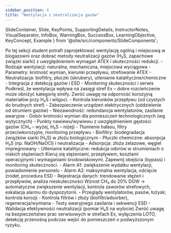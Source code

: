 ```yaml
---
sidebar_position: 4
title: "Wentylacja i neutralizacja gazów"
---
```


  SlideContainer, 
  Slide, 
  KeyPoints, 
  SupportingDetails, 
  InstructorNotes,
  VisualSeparator,
  InfoBox,
  WarningBox,
  SuccessBox,
  LearningObjective,
  KeyConcept,
  Example
} from '@site/src/components/SlideComponents';

<SlideContainer>

<Slide title="🎯 Cel sekcji: bezpieczne odprowadzenie i neutralizacja" type="info">
<LearningObjective>
Po tej sekcji student potrafi zaprojektować wentylację ogólną i miejscową w biogazowni oraz dobrać metody neutralizacji gazów (H₂S, zapachowe związki siarki) z uwzględnieniem wymagań ATEX i skuteczności redukcji.
</LearningObjective>

<KeyPoints title="📋 Zakres">
- Rodzaje wentylacji: naturalna, mechaniczna, miejscowa wyciągowa
- Parametry: krotność wymian, kierunki przepływu, strefowanie ATEX
- Neutralizacja: biofiltry, płuczki (skrubery), utlenianie katalityczne/chemiczne
- Integracja z detekcją gazów i ESD
- Monitoring skuteczności i serwis
</KeyPoints>

<InstructorNotes>
Podkreśl, że wentylacja wpływa na zasięgi stref Ex – dobre rozcieńczenie może obniżyć kategorię strefy. Zwróć uwagę na odporność korozyjną materiałów przy H₂S i wilgoci.
</InstructorNotes>
</Slide>

<VisualSeparator type="energy" />

<Slide title="🌀 Projekt wentylacji" type="info">
<KeyPoints title="Założenia projektowe">
- Kontrola kierunków przepływu (od czystych do brudnych stref)
- Zabezpieczenie urządzeń elektrycznych (oddzielenie od strumieni gazów)
- Niezawodność: redundancja wentylatorów, zasilanie awaryjne
</KeyPoints>

<SupportingDetails title="Parametryzacja">
- Dobór krotności wymian dla pomieszczeń technologicznych (wg wytycznych)
- Punkty nawiewu/wywiewu z uwzględnieniem gęstości gazów (CH₄ – wyżej, H₂S – niżej)
- Tłumienie hałasu, filtry przeciwkorozyjne, monitoring przepływu
</SupportingDetails>
</Slide>

<VisualSeparator type="default" />

<Slide title="🧪 Metody neutralizacji" type="tip">
<KeyPoints title="Przegląd">
- Biofiltry: biodegradacja związków siarki (H₂S) w złożu biologicznym
- Płuczki chemiczne: absorpcja H₂S (np. NaOH/NaOCl) i neutralizacja
- Adsorpcja: złoża żelazowe, węgiel impregnowany
- Utlenianie katalityczne: redukcja odorów w strumieniach o niskich stężeniach
</KeyPoints>

<SupportingDetails title="Dobór technologii">
Kieruj się stężeniami, przepływem, kosztami operacyjnymi i wymaganiami środowiskowymi. Zapewnij obejścia (bypass) i monitoring skuteczności.
</SupportingDetails>
</Slide>

<VisualSeparator type="default" />

<Slide title="🔗 Integracja z detekcją i ESD" type="info">
<KeyPoints title="Sekwencje sterowania">
- Alarm A1: zwiększenie wydatku wentylacji, powiadomienie personelu
- Alarm A2: maksymalna wentylacja, odcięcie źródeł, procedura ESD
- Rejestracja danych: trendowanie stężeń i przepływów, analiza nieskuteczności
</KeyPoints>

<Example title="Scenariusz">
Wzrost CH₄ do 20% DGW → automatyczne zwiększenie wentylacji, kontrola zaworów strefowych, eskalacja alarmu do dyspozytorni.
</Example>
</Slide>

<VisualSeparator type="default" />

<Slide title="✅ Utrzymanie i bezpieczeństwo" type="success">
<KeyPoints title="Checklist">
- Przeglądy wentylatorów, pasów, łożysk; kontrola korozji
- Kontrola filtrów i złoży (biofiltr/adsorber), regeneracja/wymiana
- Testy awaryjnego zasilania i sekwencji ESD
- Walidacja efektywności neutralizacji (pomiar H₂S na wylocie)
</KeyPoints>

<InstructorNotes>
Zwróć uwagę na bezpieczeństwo prac serwisowych w strefach Ex, wyłączenia LOTO, detekcję przenośną podczas wejść do pomieszczeń o podwyższonym ryzyku.
</InstructorNotes>
</Slide>

</SlideContainer>
